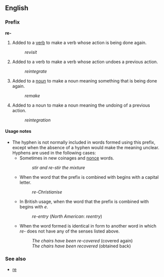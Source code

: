 ==English==
===Prefix===
'''re-'''

#Added to a [[verb]] to make a verb whose action is being done again.
#:''revisit''
#Added to a verb to make a verb whose action undoes a previous action.
#:''reintegrate''
#Added to a [[noun]] to make a noun meaning something that is being done again.
#:''remake''
#Added to a noun to make a noun meaning the undoing of a previous action.
#:''reintegration''

====Usage notes====
*The hyphen is not normally included in words formed using this prefix, except when the absence of a hyphen would make the meaning unclear.  Hyphens are used in the following cases:
**Sometimes in new coinages and [[nonce]] words.
**:''stir and re-stir the mixture''
**When the word that the prefix is combined with begins with a capital letter.
**:''re-Christianise''
**In British usage, when the word that the prefix is combined with begins with ''e''.
**:''re-entry'' (''North American'': ''reentry'')
**When the word formed is identical in form to another word in which ''re-'' does not have any of the senses listed above.
**:''The chairs have been re-covered'' (covered again)
**:''The chairs have been recovered'' (obtained back)

===See also===
*[[re]]